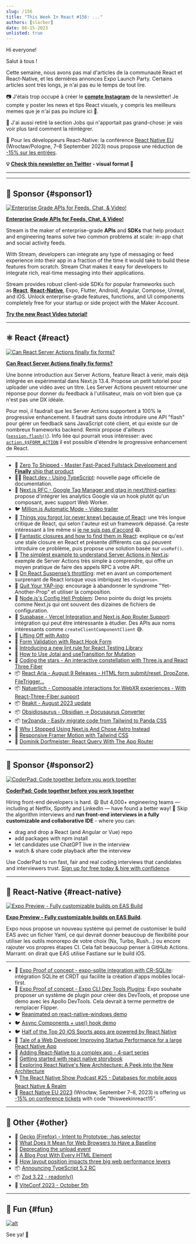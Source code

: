 ```yaml
---
slug: /156
title: "This Week In React #156: ..."
authors: [slorber]
date: 08-15-2023
unlisted: true
---
```


Hi everyone!

Salut à tous !

Cette semaine, nous avons pas mal d'articles de la communauté React et React-Native, et les dernières annonces Expo Launch Party. Certains articles sont très longs, je n'ai pas eu le temps de tout lire.

📷 J'étais trop occupé à créer le [**compte Instagram**](https://www.instagram.com/thisweekinreact/) de la newsletter! Je compte y poster les news et tips React visuels, y compris les meilleurs memes que je n'ai pas pu inclure ici 🤭.

🧑 J'ai aussi retiré la section Jobs qui n'apportait pas grand-chose: je vais voir plus tard comment la réintégrer.

👥 Pour les développeurs React-Native: la conférence [React Native EU](https://www.react-native.eu/) (Wrocław/Pologne, 7–8 September 2023) nous propose une réduction de [-15% sur les entrées](https://ti.to/react-native-eu/2023/discount/thisweekinreact15).

<!-- truncate -->

**💡 [Check this newsletter on Twitter](https://slo.im/thread) - visual format 🎨**

---


<Support />

---

## 💸 Sponsor {#sponsor1}

[![Enterprise Grade APIs for Feeds, Chat, & Video!](/emails/issues/153/stream.jpg)](https://getstream.io/video/voice-calling/?utm_source=thisweekinreact&utm_medium=sponsorship&utm_content=&utm_campaign=thisweekinreact_July2023_video_klmh22)

[**Enterprise Grade APIs for Feeds, Chat, & Video!**](https://getstream.io/video/docs/react/?utm_source=thisweekinreact&utm_medium=sponsorship&utm_content=&utm_campaign=thisweekinreact_July2023_video_klmh22)

Stream is the maker of enterprise-grade **APIs** and **SDKs** that help product and engineering teams solve two common problems at scale: in-app chat and social activity feeds.

With Stream, developers can integrate any type of messaging or feed experience into their app in a fraction of the time it would take to build these features from scratch. Stream Chat makes it easy for developers to integrate rich, real-time messaging into their applications.

Stream provides robust client-side SDKs for popular frameworks such as [**React**](https://getstream.io/chat/sdk/react/?utm_source=thisweekinreact&utm_medium=sponsorship&utm_content=&utm_campaign=thisweekinreact_July2023_video_klmh22), [**React-Native**](https://getstream.io/chat/sdk/react-native/?utm_source=thisweekinreact&utm_medium=sponsorship&utm_content=&utm_campaign=thisweekinreact_July2023_video_klmh22), Expo, Flutter, Android, Angular, Compose, Unreal, and iOS.
Unlock enterprise-grade features, functions, and UI components completely free for your startup or side project with the Maker Account.

[**Try the new React Video tutorial!**](https://getstream.io/video/docs/react/?utm_source=thisweekinreact&utm_medium=sponsorship&utm_content=&utm_campaign=thisweekinreact_July2023_video_klmh22)

---

## ⚛️ React {#react}

[![Can React Server Actions finally fix forms?](/emails/issues/156/serveractions.jpg)](https://www.mux.com/blog/what-are-react-server-actions)

[**Can React Server Actions finally fix forms?**](https://www.mux.com/blog/what-are-react-server-actions)

Une bonne introduction aux Server Actions, feature React à venir, mais déjà intégrée en expérimental dans Next.js 13.4. Propose un petit tutoriel pour uploader une vidéo avec un titre. Les Server Actions peuvent retourner une réponse pour donner du feedback à l'utilisateur, mais on voit bien que ça n'est pas une DX idéale.

Pour moi, il faudrait que les Server Actions supportent à 100% le progressive enhancement. Il faudrait sans doute introduire une API "flash" pour gérer un feedback sans JavaScript coté client, et qui existe sur de nombreux frameworks backend. Remix propose d'ailleurs ([`session.flash()`](https://remix.run/docs/en/main/utils/sessions#sessionflashkey-value)). Info liée qui pourrait vous intéresser: avec [`action.$$FORM_ACTION`](https://twitter.com/sebastienlorber/status/1689921046856474625) il est possible d'étendre le progressive enhancement de React.

---

- 💸 [Zero To Shipped - Master Fast-Paced Fullstack Development and **Finally** ship that product](https://www.zerotoshipped.com/)
- 🧑‍🎓 [React.dev - Using TypeScript](https://react.dev/learn/typescript): nouvelle page officielle de documentation.
- 💬 [Next.js RFC - Google Tag Manager and gtag in next/third-parties](https://github.com/vercel/next.js/discussions/53868): propose d'intégrer les analytics Google via un hook plutôt qu'un composant, avec support Web Worker.
- 🐦 [Million.js Automatic Mode - Video trailer](https://twitter.com/aidenybai/status/1689773623827943424)
- 📜 [Things you forgot (or never knew) because of React](https://joshcollinsworth.com/blog/antiquated-react): une très longue critique de React, qui selon l'auteur est un framework dépassé. Ça reste intéressant à lire même si [je ne suis pas d'accord](https://github.com/josh-collinsworth/joco-sveltekit/issues/35#issuecomment-1680817566) 😄.
- 📜 [Fantastic closures and how to find them in React](https://www.developerway.com/posts/fantastic-closures): explique ce qu'est une stale closure en React et présente différents cas qui peuvent introduire ce problème, puis propose une solution basée sur `useRef()`.
- 📜 [The simplest example to understand Server Actions in Next.js](https://scastiel.dev/simplest-example-server-actions-nextjs): exemple de Server Actions très simple à comprendre, qui offre un moyen pratique de faire des appels RPC à votre API.
- 📜 [On React Suspense’s throttling](https://andreigatej.dev/blog/on-react-suspense-throttling/): met en avant un comportement surprenant de React lorsque vous imbriquez les `<Suspense>`.
- 📜 [Quit Your YAP-ing](https://kyleshevlin.com/quit-your-yapping): encourage à abandonner le syndrome "Yet-Another-Prop" et utiliser la composition.
- 📜 [Node.js's Config Hell Problem](https://deno.com/blog/node-config-hell): Deno pointe du doigt les projets comme Next.js qui ont souvent des dizaines de fichiers de configuration.
- 📜 [Supabase - Vercel Integration and Next.js App Router Support](https://supabase.com/blog/using-supabase-with-vercel): intégration qui peut être intéressante à étudier. Des APIs aux noms intéressants comme `createClientComponentClient` 😅.
- 📜 [Lifting Off with Astro](https://remotesynthesis.com/blog/lifting-off-with-astro/)
- 📜 [Form Validation with React Hook Form](https://claritydev.net/blog/form-validation-react-hook-form)
- 📜 [Introducing a new lint rule for React Testing Library](https://blog.testdouble.com/posts/2023-07-31-a-new-rtl-lint-rule/)
- 📜 [How to Use Jotai and useTransition for Mutation](https://blog.axlight.com/posts/how-to-use-jotai-and-use-transition-for-mutation/)
- 📜 [Coding the stars - An interactive constellation with Three.js and React Three Fiber](https://supabase.com/blog/interactive-constellation-threejs-react-three-fiber)
- 📦 [React Aria - August 9 Releases - HTML form submit/reset, DropZone, FileTrigger...](https://react-spectrum.adobe.com/releases/2023-08-09.html)
- 📦 [Natuerlich - Composable interactions for WebXR experiences - With React-Three-Fiber support](https://github.com/coconut-xr/natuerlich)
- 📦 [Reakit - August 2023 update](https://newsletter.ariakit.org/p/all-things)
- 📦 [Obsidiosaurus - Obsidian -> Docusaurus Converter](https://github.com/CIMSTA/obsidiosaurus)
- 📦 [tw2panda - Easily migrate code from Tailwind to Panda CSS](https://github.com/astahmer/tw2panda)
- 🎥 [Why I Stopped Using Next.js And Chose Astro Instead](https://www.youtube.com/watch?v=BoeZqPaYw9s)
- 🎥 [Responsive Framer Motion with Tailwind CSS](https://www.youtube.com/watch?v=xSuxsfn13xg)
- 🎥 [Dominik Dorfmeister: React Query With The App Router](https://www.youtube.com/watch?v=R4NHXrvwZWA)

<SubscribeFormEmbed placement="middle" />

---

## 💸 Sponsor {#sponsor2}

[![CoderPad: Code together before you work together](/emails/issues/154/coderpad.png)](https://coderpad.io/?utm_medium=3pmedia&utm_source=ThisWeekInReact&utm_campaign=23-Q3-3PMedia-ThisWeekInReact-ACQ-All-Global-Newsletter)

[**CoderPad: Code together before you work together**](https://coderpad.io/?utm_medium=3pmedia&utm_source=ThisWeekInReact&utm_campaign=23-Q3-3PMedia-ThisWeekInReact-ACQ-All-Global-Newsletter)

Hiring front-end developers is hard. 😩 But 4,000+ engineering teams — including at Netflix, Spotify and LinkedIn — have found a better way! 🤠 Skip the algorithm interviews and **run front-end interviews in a fully customizable and collaborative IDE** - where you can:

- drag and drop a React (and Angular or Vue) repo
- add packages with npm install
- let candidates use ChatGPT live in the interview
- watch & share code playback after the interview

Use CoderPad to run fast, fair and real coding interviews that candidates and interviewers trust. [Sign up for free today & hire with confidence](https://coderpad.io/?utm_medium=3pmedia&utm_source=ThisWeekInReact&utm_campaign=23-Q3-3PMedia-ThisWeekInReact-ACQ-All-Global-Newsletter).

---

## 📱 React-Native {#react-native}

[![Expo Preview - Fully customizable builds on EAS Build](/emails/issues/156/easbuild.jpg)](https://expo.dev/changelog/2023/08-10-custom-builds)

[**Expo Preview - Fully customizable builds on EAS Build**](https://expo.dev/changelog/2023/08-10-custom-builds).

Expo nous propose un nouveau système qui permet de customiser le build EAS avec un fichier Yaml, ce qui devrait donner beaucoup de flexibilité pour utiliser les outils monorepo de votre choix (Nx, Turbo, Rush...) ou encore rajouter vos propres étapes CI. Cela fait beaucoup penser à GitHub Actions. Marrant: on dirait que EAS utilise Fastlane sur le build iOS.

---

- 👀 [Expo Proof of concept - expo-sqlite integration with CR-SQLite](https://expo.dev/changelog/2023/08-10-cr-sqlite): intégration SQLite et CRDT qui facilite la création d'apps mobiles local-first.
- 👀 [Expo Proof of concept - Expo CLI Dev Tools Plugins](https://expo.dev/changelog/2023/08-10-dev-tools-plugins): Expo souhaite proposer un système de plugin pour créer des DevTools, et propose une demo avec les Apollo DevTools. Cela devrait à terme permettre de remplacer Flipper.
- 🐦 [Reanimated on react-native-windows demo](https://twitter.com/piaskowyk/status/1689982162886430721)
- 🐦 [Async Components + use() hook demo](https://twitter.com/SzymonRybczak/status/1691037156712599552)
- 🐦 [Half of the Top 20 iOS Sports apps are powered by React Native](https://twitter.com/Baconbrix/status/1690805340290301954)
- 📜 [Tale of a Web Developer Improving Startup Performance for a large React Native App](https://medium.com/engineering-udaan/reacting-to-change-tale-of-a-web-developer-improving-startup-performance-for-a-large-react-native-854f8a4850fd)
- 📜 [Adding React-Native to a complex app - 4-part series](https://www.nearform.com/blog/adding-react-native-to-a-complex-app-part-1-planning/)
- 📜 [Getting started with react native storybook](https://dev.to/dannyhw/getting-started-with-react-native-storybook-96c)
- 📜 [Exploring React Native's New Architecture: A Peek into the New Architecture](https://blog.devvivek.tech/exploring-react-natives-new-architecture-a-peek-into-the-new-architecture)
- 🎙️ [The React Native Show Podcast #25 - Databases for mobile apps React Native & Realm](https://www.callstack.com/podcasts/databases-for-mobile-apps-react-native-realm)
- 👥 [React Native EU 2023](https://www.react-native.eu/) (Wrocław, September 7–8, 2023) is offering us [-15% on conference tickets](https://ti.to/react-native-eu/2023/discount/thisweekinreact15) with code "thisweekinreact15".

---

## 🔀 Other {#other}

- 📣 [Gecko (Firefox) - Intent to Prototype: :has selector](https://twitter.com/intenttoship/status/1690045325539520523)
- 📜 [What Does It Mean for Web Browsers to Have a Baseline](https://thenewstack.io/what-does-it-mean-for-web-browsers-to-have-a-baseline/)
- 📜 [Deprecating the unload event](https://developer.chrome.com/blog/deprecating-unload/)
- 📜 [A Blog Post With Every HTML Element](https://www.patrickweaver.net/blog/a-blog-post-with-every-html-element/)
- 📜 [How layout position impacts three big web performance levers](https://performance.shopify.com/blogs/blog/how-layout-position-impacts-three-big-web-performance-levers)
- 📦 [Announcing TypeScript 5.2 RC](https://devblogs.microsoft.com/typescript/announcing-typescript-5-2-rc/)
- 📦 [Zod 3.22 - readonly()](https://twitter.com/colinhacks/status/1691172205516984322)
- 👥 [ViteConf 2023 - October 5th](https://viteconf.org/23/)

---

## 🤭 Fun {#fun}

[![alt](/emails/issues/156/meme.jpg)](https://twitter.com/DanStepanov/status/1689511613026775040)

See ya! 👋
